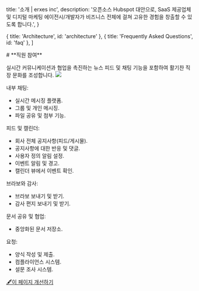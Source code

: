 
  title: '소개 | erxes inc',
  description:
    '오픈소스 Hubspot 대안으로, SaaS 제공업체 및 디지털 마케팅 에이전시/개발자가 비즈니스 전체에 걸쳐 고유한 경험을 창출할 수 있도록 합니다.',
}

  { title: 'Architecture', id: 'architecture' },
  { title: 'Frequently Asked Questions', id: 'faq' },
]

<HeroPattern />
# **직원 참여**

실시간 커뮤니케이션과 협업을 촉진하는 뉴스 피드 및 채팅 기능을 포함하여 활기찬 직장 문화를 조성합니다.
![](https://office.erxes.io/gateway/read-file?key=office-erxes-io/0.4308138348739725MacBookPro16_-1.png)

내부 채팅:
- 실시간 메시징 플랫폼.
- 그룹 및 개인 메시징.
- 파일 공유 및 첨부 기능.

피드 및 캘린더:
- 회사 전체 공지사항(피드/게시물).
- 공지사항에 대한 반응 및 댓글.
- 사용자 정의 알림 설정.
- 이벤트 알림 및 경고.
- 캘린더 뷰에서 이벤트 확인.

브라보와 감사:
- 브라보 보내기 및 받기.
- 감사 편지 보내기 및 받기.

문서 공유 및 협업:
- 중앙화된 문서 저장소.

요청:
- 양식 작성 및 제출.
- 컴플라이언스 시스템.
- 설문 조사 시스템.



[🖋️이 페이지 개선하기](https://github.com/erxes/erxes-docs/edit/main/src/app/requirement/employee/engagement/page.mdx)
